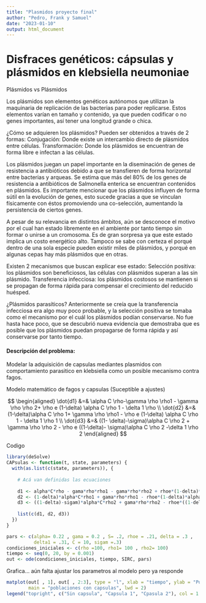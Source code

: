 ---
title: "Plasmidos proyecto final"
author: "Pedro, Frank y Samuel"
date: "2023-01-10"
output: html_document
---



# Disfraces genéticos: cápsulas y plásmidos en klebsiella neumoniae

Plásmidos vs Plásmidos

Los plásmidos son elementos genéticos autónomos que utilizan la maquinaria de replicación de las bacterias para poder replicarse. Estos elementos varían en tamaño y contenido, ya que pueden codificar o no genes importantes, así tener una longitud grande o chica.

¿Cómo se adquieren los plásmidos?
Pueden ser obtenidos a través de 2 formas:
Conjugación: Donde existe un intercambio directo de plásmidos entre células. 
Transformación: Donde los plásmidos se encuentran de forma libre e infectan a las células. 

Los plásmidos juegan un papel importante en la diseminación de genes de resistencia a antibióticos debido a que se transfieren de forma horizontal entre bacterias y arqueas. Se estima que más del 80% de los genes de resistencia a antibióticos de Salmonella enterica se encuentran contenidos en plásmidos. Es importante mencionar que los plásmidos influyen de forma sútil en la evolución de genes, esto sucede gracias a que se vinculan físicamente con éstos promoviendo una co-selección, aumentando la persistencia de ciertos genes.

A pesar de su relevancia en distintos ámbitos, aún se desconoce el motivo por el cual han estado libremente en el ambiente por tanto tiempo sin formar o unirse a un cromosoma. Es de gran sorpresa ya que este estado implica un costo energético alto. Tampoco se sabe con certeza el porqué dentro de una sola especie pueden existir miles de plásmidos, y porqué en algunas cepas hay más plásmidos que en otras.  

Existen 2 mecanismos que buscan explicar ese estado: 
Selección positiva: los plásmidos son beneficiosos, las células con plásmidos superan a las sin plásmido.
Transferencia infecciosa: los plásmidos costosos se mantienen si se propagan de forma rápida para compensar el crecimiento del reducido huésped. 

¿Plásmidos parasíticos?
Anteriormente se creía que la transferencia infecciosa era algo muy poco probable, y la selección positiva se tomaba como el mecanismo por el cuál los plásmidos podían conservarse. No fue hasta hace poco, que se descubrió nueva evidencia que demostraba que es posible que los plásmidos puedan propagarse de forma rápida y así conservarse por tanto tiempo. 

#### Descripción del problema:

Modelar la adquisición de capsulas mediantes plasmidos con comportamiento parasitico en klebsiella como un posible mecanismo contra fagos.

Modelo matemático de fagos y capsulas (Suceptible a ajustes)

$$
\begin{aligned}
\dot{d1} &=& \alpha C \rho-\gamma \rho \rho1 - \gamma \rho \rho 2+ \rho e (1-\delta) \alpha C \rho 1 - \delta 1 \rho \\
\dot{d2} &=& (1-\delta)\alpha C \rho 1+ \gamma \rho \rho1 - \rho e (1-\delta) \alpha C \rho 1 - \delta 1 \rho 1 \\
\dot{d3} &=& ((1- \delta)-\sigma)\alpha C \rho 2 + \gamma \rho \rho 2 - \rho e ((1-\delta)- \sigma)\alpha C \rho 2 -\delta 1 \rho 2
\end{aligned}
$$

Codigo

```{r}
library(deSolve)
CAPsulas <- function(t, state, parameters) {
  with(as.list(c(state, parameters)), {
    
    # Acá van definidas las ecuaciones
    
    d1 <- alpha*C*rho - gama*rho*rho1 - gama*rho*rho2 + rhoe*(1-delta)*alpha*C*rho1 - delta1*rho
    d2 <- (1-delta)*alpha*C*rho1 + gama*rho*rho1 - rhoe*(1-delta)*alpha*C*rho1 - delta1*rho1
    d3 <- ((1-delta)-sigam)*alpha*C*rho2 + gama*rho*rho2 - rhoe*((1-delta)-sigam)*alpha*C*rho2 - delta1*rho2
  
    list(c(d1, d2, d3))
  })
}

pars <- c(alpha= 0.22 , gama = 0.2 , S= .2, rhoe = .21, delta = .3 , 
          delta1 = .31, C = 10, sigam =.3)  
condiciones_iniciales <- c(rho =100, rho1= 100 , rho2= 100)
tiempo <- seq(0, 20, by = 0.001)
out <- ode(condiciones_iniciales, tiempo, SIRC, pars) 
```

Grafica... aún falta ajustar los parametros al modelo pero ya responde

```{r}
matplot(out[ , 1], out[ , 2:3], type = "l", xlab = "tiempo", ylab = "Población",
        main = "poblaciones con capsulas", lwd = 2)
legend("topright", c("Sin capsula", "Capsula 1", "Cpasula 2"), col = 1:3,lty=1:3,cex=0.5)
```
